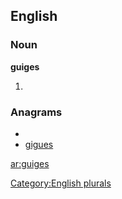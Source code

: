 ==English==

===Noun===
'''guiges'''

# {{plural of|[[guige]]}}

===Anagrams===
* {{alphagram|eggisu}}
* [[gigues#English|gigues]]

[[Category:English plurals]]

[[ar:guiges]]